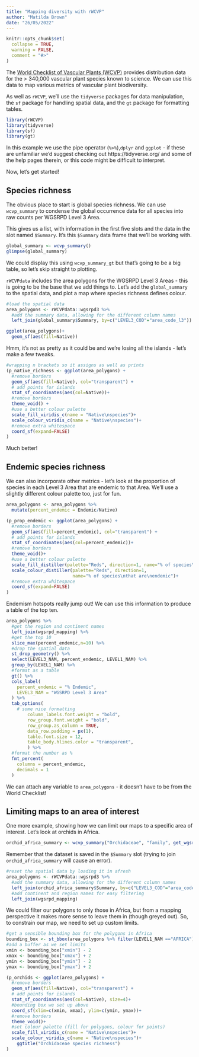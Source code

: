 ```yaml
---
title: "Mapping diversity with rWCVP"
author: "Matilda Brown"
date: "26/05/2022"
---
```


```r
knitr::opts_chunk$set(
  collapse = TRUE,
  warning = FALSE,
  comment = "#>"
)
```

The [World Checklist of Vascular Plants (WCVP)](https://wcvp.science.kew.org) provides distribution data for the > 340,000 vascular plant species known to science. We can use this data to map various metrics of vascular plant biodiversity.

As well as `rWCVP`, we'll use the `tidyverse` packages for data manipulation, the `sf` package for handling spatial data, and the `gt` package for formatting tables.

```r
library(rWCVP)
library(tidyverse)
library(sf)
library(gt)
```

In this example we use the pipe operator (`%>%`),`dplyr` and `ggplot` - if these are unfamiliar we'd suggest checking out https://tidyverse.org/ and some of the help pages therein, or this code might be difficult to interpret. 

Now, let's get started! 

## Species richness

The obvious place to start is global species richness. We can use `wcvp_summary` to condense the global occurrence data for all species into raw counts per WGSRPD Level 3 Area. 

This gives us a list, with information in the first five slots and the data in the slot named `$Summary`. It's this `$Summary` data frame that we'll be working with. 

```r
global_summary <- wcvp_summary()
glimpse(global_summary)
```

We could display this using `wcvp_summary_gt` but that's going to be a big table, so let's skip straight to plotting. 

`rWCVPdata` includes the area polygons for the WGSRPD Level 3 Areas - this is going to be the base that we add things to. Let's add the `global_summary` to the spatial data, and plot a map where species richness defines colour. 

```r
#load the spatial data
area_polygons <- rWCVPdata::wgsrpd3 %>% 
  #add the summary data, allowing for the different column names
  left_join(global_summary$Summary, by=c("LEVEL3_COD"="area_code_l3"))

ggplot(area_polygons)+
  geom_sf(aes(fill=Native))
```

Hmm, it's not as pretty as it could be and we're losing all the islands - let's make a few tweaks.

```r
#wrapping n brackets so it assigns as well as prints
(p_native_richness <- ggplot(area_polygons) +
  #remove borders
  geom_sf(aes(fill=Native), col="transparent") +
  # add points for islands
  stat_sf_coordinates(aes(col=Native))+
  #remove borders
  theme_void() +
  #use a better colour palette
  scale_fill_viridis_c(name = "Native\nspecies")+ 
  scale_colour_viridis_c(name = "Native\nspecies")+ 
  #remove extra whitespace
  coord_sf(expand=FALSE)
)
```

Much better! 

## Endemic species richness

We can also incorporate other metrics - let's look at the proportion of species in each Level 3 Area that are endemic to that Area. We'll use a slightly different colour palette too, just for fun. 

```r
area_polygons <- area_polygons %>% 
  mutate(percent_endemic = Endemic/Native)

(p_prop_endemic <- ggplot(area_polygons) +
  #remove borders
  geom_sf(aes(fill=percent_endemic), col="transparent") +
  # add points for islands
  stat_sf_coordinates(aes(col=percent_endemic))+
  #remove borders
  theme_void()+
  #use a better colour palette
  scale_fill_distiller(palette="Reds", direction=1, name="% of species\nthat are\nendemic")+ 
  scale_colour_distiller(palette="Reds", direction=1, 
                         name="% of species\nthat are\nendemic")+ 
  #remove extra whitespace
  coord_sf(expand=FALSE)
)
```

Endemism hotspots really jump out! We can use this information to produce a table of the top ten.

```r
area_polygons %>% 
  #get the region and continent names
  left_join(wgsrpd_mapping) %>% 
  #get the top 10
  slice_max(percent_endemic,n=10) %>% 
  #drop the spatial data
  st_drop_geometry() %>% 
  select(LEVEL3_NAM, percent_endemic, LEVEL1_NAM) %>% 
  group_by(LEVEL1_NAM) %>% 
  #format as a table
  gt() %>% 
  cols_label(
    percent_endemic = "% Endemic",
    LEVEL3_NAM = "WGSRPD Level 3 Area"
  ) %>% 
  tab_options(
    # some nice formatting
        column_labels.font.weight = "bold",
        row_group.font.weight = "bold",
        row_group.as_column = TRUE,
        data_row.padding = px(1),
        table.font.size = 12,
        table_body.hlines.color = "transparent",
        ) %>%
  #format the number as %
  fmt_percent(
    columns = percent_endemic,
    decimals = 1
  )
```

We can attach any variable to `area_polygons` - it doesn't have to be from the World Checklist! 

## Limiting maps to an area of interest

One more example, showing how we can limit our maps to a specific area of interest. Let's look at orchids in Africa. 

```r
orchid_africa_summary <- wcvp_summary("Orchidaceae", "family", get_wgsrpd3_codes("Africa"))
```

Remember that the dataset is saved in the `$Summary` slot (trying to join `orchid_africa_summary` will cause an error). 

```r
#reset the spatial data by loading it in afresh
area_polygons <- rWCVPdata::wgsrpd3 %>% 
  #add the summary data, allowing for the different column names
  left_join(orchid_africa_summary$Summary, by=c("LEVEL3_COD"="area_code_l3")) %>% 
  #add continent and region names for easy filtering
  left_join(wgsrpd_mapping) 
```

We could filter our polygons to only those in Africa, but from a mapping perspective it makes more sense to leave them in (though greyed out). So, to constrain our map, we need to set up custom limits. 

```r
#get a sensible bounding box for the polygons in Africa
bounding_box <- st_bbox(area_polygons %>% filter(LEVEL1_NAM =="AFRICA"))
#add a buffer as we set limits
xmin <- bounding_box["xmin"] - 2
xmax <- bounding_box["xmax"] + 2
ymin <- bounding_box["ymin"] - 2
ymax <- bounding_box["ymax"] + 2

(p_orchids <- ggplot(area_polygons) +
  #remove borders
  geom_sf(aes(fill=Native), col="transparent") +
  # add points for islands
  stat_sf_coordinates(aes(col=Native), size=4)+
  #bounding box we set up above
  coord_sf(xlim=c(xmin, xmax), ylim=c(ymin, ymax))+
  #remove borders
  theme_void()+
  #set colour palette (fill for polygons, colour for points)
  scale_fill_viridis_c(name = "Native\nspecies")+ 
  scale_colour_viridis_c(name = "Native\nspecies")+
    ggtitle("Orchidaceae species richness")
)
```
 
